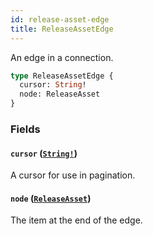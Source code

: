 ```yaml
---
id: release-asset-edge
title: ReleaseAssetEdge
---
```


An edge in a connection.

```graphql
type ReleaseAssetEdge {
  cursor: String!
  node: ReleaseAsset
}
```

### Fields

#### `cursor` ([`String!`](/docs/api/scalars/string))

A cursor for use in pagination.

#### `node` ([`ReleaseAsset`](/docs/api/objects/release-asset))

The item at the end of the edge.
